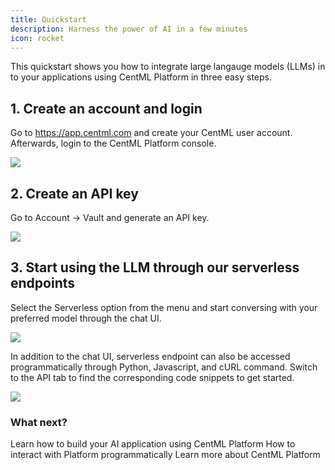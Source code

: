 ```yaml
---
title: Quickstart
description: Harness the power of AI in a few minutes
icon: rocket
---
```


This quickstart shows you how to integrate large langauge models (LLMs) in to your applications using CentML Platform in three easy steps.

## 1. Create an account and login
Go to https://app.centml.com and create your CentML user account. Afterwards, login to the CentML Platform console.

<Frame>
    <img src="/images/homepage.png" style={{ borderRadius: '0.5rem' }} />
</Frame>

## 2. Create an API key
Go to Account -> Vault and generate an API key.

<Frame>
    <img src="/images/api_token.png" style={{ borderRadius: '0.5rem' }} />
</Frame>

## 3. Start using the LLM through our serverless endpoints

Select the Serverless option from the menu and start conversing with your preferred model through the chat UI.

<Frame>
    <img src="/images/chat.png" style={{ borderRadius: '0.5rem' }} />
</Frame>

In addition to the chat UI, serverless endpoint can also be accessed programmatically through Python, Javascript, and cURL command. Switch to the API tab to find the corresponding code snippets to get started.

<Frame>
    <img src="/images/api.png" style={{ borderRadius: '0.5rem' }} />
</Frame>

### What next?

<CardGroup cols={2}>
  <Card
    title="Our Services"
    icon="box-open-full"
    href="/apps/llm"
  >
    Learn how to build your AI application using CentML Platform
  </Card>
  <Card
    title="Clients"
    icon="terminal"
    href="/clients/setup"
  >
    How to interact with Platform programmatically
  </Card>
  <Card
    title="Resouces and Pricing"
    icon="coins"
    href="/resources/pricing"
  >
    Learn more about CentML Platform
  </Card>
</CardGroup>
